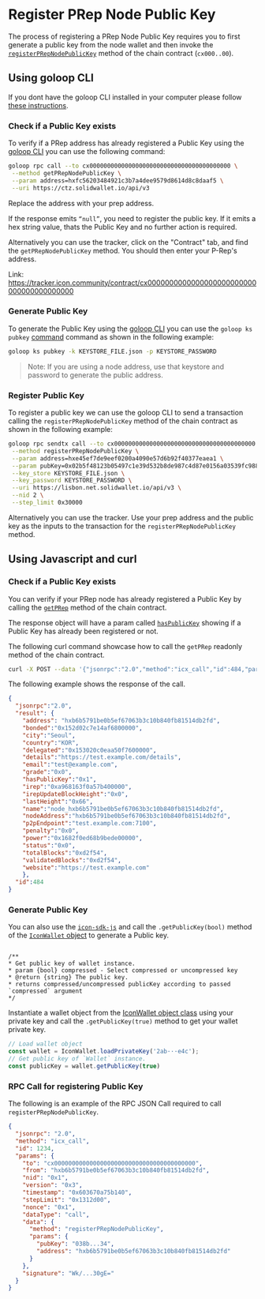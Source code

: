 # Register PRep Node Public Key

The process of registering a PRep Node Public Key requires you to first generate a public key from the node wallet and then invoke the [`registerPRepNodePublicKey`](https://github.com/icon-project/goloop/blob/master/doc/icon_chainscore_api.md#registerprepnodepublickey) method of the chain contract (`cx000..00`).

## Using goloop CLI

If you dont have the goloop CLI installed in your computer please follow [these instructions](https://docs.icon.community/concepts/computational-utilities/goloop/setup).

### Check if a Public Key exists

To verify if a PRep address has already registered a Public Key using the [goloop CLI](https://docs.icon.community/concepts/computational-utilities/goloop) you can use the following command:

```bash
goloop rpc call --to cx0000000000000000000000000000000000000000 \
 --method getPRepNodePublicKey \
 --param address=hxfc56203484921c3b7a4dee9579d8614d8c8daaf5 \
 --uri https://ctz.solidwallet.io/api/v3
```
Replace the address with your prep address.

If the response emits `“null”`, you need to register the public key.  If it emits a hex string value, thats the Public Key and no further action is required.

Alternatively you can use the tracker, click on the "Contract" tab, and find the `getPRepNodePublicKey` method. You should then enter your P-Rep's address. 

Link: https://tracker.icon.community/contract/cx0000000000000000000000000000000000000000

### Generate Public Key

To generate the Public Key using the [goloop CLI](https://docs.icon.community/concepts/computational-utilities/goloop) you can use the `goloop ks pubkey` [command](https://github.com/icon-project/goloop/blob/master/doc/goloop_cli.md#goloop-ks-pubkey) command as shown in the following example:

```bash
goloop ks pubkey -k KEYSTORE_FILE.json -p KEYSTORE_PASSWORD
```
> Note: If you are using a node address, use that keystore and password to generate the public address. 

### Register Public Key

To register a public key we can use the goloop CLI to send a transaction calling the `registerPRepNodePublicKey` method of the chain contract as shown in the following example:

```bash
goloop rpc sendtx call --to cx0000000000000000000000000000000000000000 \
 --method registerPRepNodePublicKey \
 --param address=hxe45ef7de9eef0200a4090e57d6b92f40377eaea1 \
 --param pubKey=0x02b5f48123b05497c1e39d532b8de987c4d87e0156a03539fc9880d886422506c6 \
 --key_store KEYSTORE_FILE.json \
 --key_password KEYSTORE_PASSWORD \
 --uri https://lisbon.net.solidwallet.io/api/v3 \
 --nid 2 \
 --step_limit 0x30000
```

Alternatively you can use the tracker. Use your prep address and the public key as the inputs to the transaction for the `registerPRepNodePublicKey` method. 

## Using Javascript and curl

### Check if a Public Key exists

You can verify if your PRep node has already registered a Public Key by calling the [`getPRep`](https://docs.icon.community/icon-stack/client-apis/json-rpc-api/v3#getprep) method of the chain contract.

The response object will have a param called [`hasPublicKey`](https://docs.icon.community/icon-stack/client-apis/javascript-sdk#getpublickey) showing if a Public Key has already been registered or not.

The following curl command showcase how to call the `getPRep` readonly method of the chain contract.

```bash
curl -X POST --data '{"jsonrpc":"2.0","method":"icx_call","id":484,"params":{"to":"cx0000000000000000000000000000000000000000","dataType":"call","data":{"method":"getPRep", "params": {"address": "hxb6b5791be0b5ef67063b3c10b840fb81514db2fd"}}}}' https://RPC_URL:PORT/api/v3
```

The following example shows the response of the call.

```json
{
  "jsonrpc":"2.0",
  "result": {
    "address": "hxb6b5791be0b5ef67063b3c10b840fb81514db2fd",
    "bonded":"0x152d02c7e14af6800000",
    "city":"Seoul",
    "country":"KOR",
    "delegated":"0x153020c0eaa50f7600000",
    "details":"https://test.example.com/details",
    "email":"test@example.com",
    "grade":"0x0",
    "hasPublicKey":"0x1",
    "irep":"0xa968163f0a57b400000",
    "irepUpdateBlockHeight":"0x0",
    "lastHeight":"0x66",
    "name":"node_hxb6b5791be0b5ef67063b3c10b840fb81514db2fd",
    "nodeAddress":"hxb6b5791be0b5ef67063b3c10b840fb81514db2fd",
    "p2pEndpoint":"test.example.com:7100",
    "penalty":"0x0",
    "power":"0x1682f0ed68b9bede00000",
    "status":"0x0",
    "totalBlocks":"0xd2f54",
    "validatedBlocks":"0xd2f54",
    "website":"https://test.example.com"
    },
  "id":484
}
```

### Generate Public Key

You can also use the [`icon-sdk-js`](https://docs.icon.community/icon-stack/client-apis/javascript-sdk) and call the `.getPublicKey(bool)` method of the [`IconWallet` object](https://docs.icon.community/icon-stack/client-apis/javascript-sdk#iconservice-iconwallet-wallet) to generate a Public key.

```

/**
* Get public key of wallet instance.
* param {bool} compressed - Select compressed or uncompressed key
* @return {string} The public key.
* returns compressed/uncompressed publicKey according to passed `compressed` argument
*/
```

Instantiate a wallet object from the [IconWallet object class](https://docs.icon.community/icon-stack/client-apis/javascript-sdk#iconservice-iconwallet-wallet) using your private key and call the `.getPublicKey(true)` method to get your wallet private key.

```js
// Load wallet object
const wallet = IconWallet.loadPrivateKey('2ab···e4c');
// Get public key of `Wallet` instance.
const publicKey = wallet.getPublicKey(true)
```

### RPC Call for registering Public Key

The following is an example of the RPC JSON Call required to call `registerPRepNodePublicKey`.

```json
{
  "jsonrpc": "2.0",
  "method": "icx_call",
  "id": 1234,
  "params": {
    "to": "cx0000000000000000000000000000000000000000",
    "from": "hxb6b5791be0b5ef67063b3c10b840fb81514db2fd",
    "nid": "0x1",
    "version": "0x3",
    "timestamp": "0x603670a75b140",
    "stepLimit": "0x1312d00",
    "nonce": "0x1",
    "dataType": "call",
    "data": {
      "method": "registerPRepNodePublicKey",
      "params": {
        "pubKey": "038b...34",
        "address": "hxb6b5791be0b5ef67063b3c10b840fb81514db2fd"
      }
    },
    "signature": "Wk/...30gE="
  }
}
```
